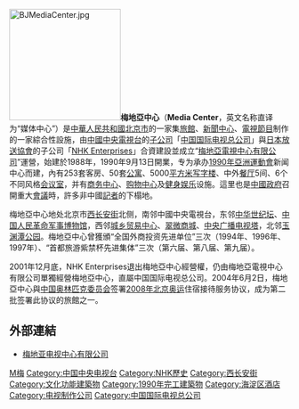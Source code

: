 {{Coord|39.9103166|116.3202391|type:landmark_region:CN-11_source:GoogleMaps|display=title}}
[[File:BJMediaCenter.jpg|200px]]'''梅地亞中心'''（'''Media Center'''，英文名称直译为“媒体中心”）是[[中華人民共和國|中華人民共和國]][[北京市|北京市]]的一家集[[旅館|旅館]]、[[新聞中心|新聞中心]]、[[電視節目|電視節目]]制作的一家綜合性設施，由[[中國中央電視台|中國中央電視台]]的[[子公司|子公司]]「[[中国国际电视总公司|中国国际电视总公司]]」與[[日本廣播協會|日本放送協會]]的子公司「[[NHK_Enterprises|NHK Enterprises]]」合資建設並成立“[[梅地亞電視中心有限公司|梅地亞電視中心有限公司]]”運營，始建於1988年，1990年9月13日開業，专为承办[[1990年亞洲運動會|1990年亞洲運動會]]新闻中心而建，內有253套客房、50套[[公寓|公寓]]、5000[[平方米|平方米]][[辦公室|写字楼]]、中外[[餐厅|餐厅]]5间、6个不同风格[[會議室|会议室]]，并有[[商务中心|商务中心]]、[[购物中心|购物中心]]及[[健身房|健身]][[娱乐|娱乐]]设施。這里也是[[中国政府|中國政府]]召開重大[[會議|會議]]時，許多非中國[[記者|記者]]的下榻地。

梅地亞中心地处北京市[[西长安街|西长安街]]北侧，南邻中國中央電視台，东邻[[中华世纪坛|中华世纪坛]]、[[中国人民革命军事博物馆|中国人民革命军事博物馆]]，西邻[[城乡贸易中心|城乡贸易中心]]、[[翠微商城|翠微商城]]、[[中央广播电视塔|中央广播电视塔]]，北邻[[玉渊潭公园|玉渊潭公园]]。梅地亞中心曾獲頒“全国外商投资先进单位”三次（1994年、1996年、1997年）、“首都旅游紫禁杯先进集体”三次（第六届、第八届、第九届）。

2001年12月底，NHK Enterprises退出梅地亞中心經營權，仍由梅地亞電視中心有限公司單獨經營梅地亞中心，直屬中国国际电视总公司。2004年6月2日，梅地亞中心與[[中国奥林匹克委员会|中国奥林匹克委员会]]签署[[2008年夏季奥林匹克运动会|2008年北京奥运]]住宿接待服务协议，成为第二批签署此协议的旅館之一。

==外部連結==
*[http://www.mediacenter.com.cn/ 梅地亚电视中心有限公司] {{Wayback|url=http://www.mediacenter.com.cn/ |date=20071111015725 }}

[[Category:海淀区建筑物|M梅]]
[[Category:中国中央电视台|Category:中国中央电视台]]
[[Category:NHK歷史|Category:NHK歷史]]
[[Category:西长安街|Category:西长安街]]
[[Category:文化功能建築物|Category:文化功能建築物]]
[[Category:1990年完工建築物|Category:1990年完工建築物]]
[[Category:海淀区酒店|Category:海淀区酒店]]
[[Category:电视制作公司|Category:电视制作公司]]
[[Category:中国国际电视总公司|Category:中国国际电视总公司]]